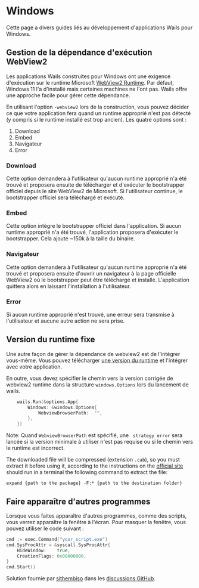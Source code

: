 # Windows

Cette page a divers guides liés au développement d'applications Wails pour Windows.

## Gestion de la dépendance d'exécution WebView2

Les applications Wails construites pour Windows ont une exigence d'exécution sur le runtime Microsoft [WebView2 Runtime](https://developer.microsoft.com/en-us/microsoft-edge/webview2/). Par défaut, Windows 11 l'a d'installé mais certaines machines ne l'ont pas. Wails offre une approche facile pour gérer cette dépendance.

En utilisant l'option `-webview2` lors de la construction, vous pouvez décider ce que votre application fera quand un runtime approprié n'est pas détecté (y compris si le runtime installé est trop ancien). Les quatre options sont :

1. Download
2. Embed
3. Navigateur
4. Error

### Download

Cette option demandera à l'utilisateur qu'aucun runtime approprié n'a été trouvé et proposera ensuite de télécharger et d'exécuter le bootstrapper officiel depuis le site WebView2 de Microsoft. Si l'utilisateur continue, le bootstrapper officiel sera téléchargé et exécuté.

### Embed

Cette option intègre le bootstrapper officiel dans l'application. Si aucun runtime approprié n'a été trouvé, l'application proposera d'exécuter le bootstrapper. Cela ajoute ~150k à la taille du binaire.

### Navigateur

Cette option demandera à l'utilisateur qu'aucun runtime approprié n'a été trouvé et proposera ensuite d'ouvrir un navigateur à la page officielle WebView2 où le bootstrapper peut être téléchargé et installé. L'application quittera alors en laissant l'installation à l'utilisateur.

### Error

Si aucun runtime approprié n'est trouvé, une erreur sera transmise à l'utilisateur et aucune autre action ne sera prise.

## Version du runtime fixe

Une autre façon de gérer la dépendance de webview2 est de l'intégrer vous-même. Vous pouvez télécharger [une version du runtime](https://developer.microsoft.com/microsoft-edge/webview2/#download-section) et l'intégrer avec votre application.

En outre, vous devez spécifier le chemin vers la version corrigée de webview2 runtime dans la structure `windows.Options` lors du lancement de wails.

```go
    wails.Run(&options.App{
        Windows: &windows.Options{
            WebviewBrowserPath:  "",
        },
    })
```

Note: Quand `WebviewBrowserPath` est spécifié, une ` strategy error` sera lancée si la version minimale à utiliser n'est pas requise ou si le chemin vers le runtime est incorrect.

The downloaded file will be compressed (extension `.cab`), so you must extract it before using it, according to the instructions on the [official site](https://learn.microsoft.com/en-us/microsoft-edge/webview2/concepts/distribution#details-about-the-fixed-version-runtime-distribution-mode) should run in a terminal the following command to extract the file:

```
expand {path to the package} -F:* {path to the destination folder}
```

## Faire apparaître d'autres programmes

Lorsque vous faites apparaître d'autres programmes, comme des scripts, vous verrez apparaître la fenêtre à l'écran. Pour masquer la fenêtre, vous pouvez utiliser le code suivant :

```go
cmd := exec.Command("your_script.exe")
cmd.SysProcAttr = &syscall.SysProcAttr{
    HideWindow:    true,
    CreationFlags: 0x08000000,
}
cmd.Start()
```

Solution fournie par [sithembiso](https://github.com/sithembiso) dans les [discussions GitHub](https://github.com/wailsapp/wails/discussions/1734#discussioncomment-3386172).
